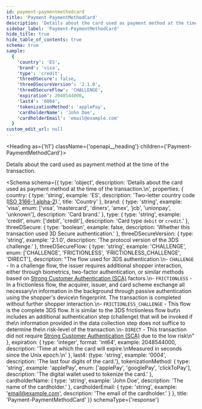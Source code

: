 ```yaml
---
id: payment-paymentmethodcard
title: 'Payment-PaymentMethodCard'
description: 'Details about the card used as payment method at the time of the transaction.'
sidebar_label: 'Payment-PaymentMethodCard'
hide_title: true
hide_table_of_contents: true
schema: true
sample:
  {
    'country': 'ES',
    'brand': 'visa',
    'type': 'credit',
    'threeDSecure': false,
    'threeDSecureVersion': '2.1.0',
    'threeDSecureFlow': 'CHALLENGE',
    'expiration': 2048544000,
    'last4': '0004',
    'tokenizationMethod': 'applePay',
    'cardholderName': 'John Doe',
    'cardholderEmail': 'email@example.com'
  }
custom_edit_url: null
---
```



<Heading as={'h1'} className={'openapi__heading'} children={'Payment-PaymentMethodCard'}></Heading>

Details about the card used as payment method at the time of the transaction.

<Schema
  schema={{
    type: 'object',
    description: 'Details about the card used as payment method at the time of the transaction.\n',
    properties: {
      country: {
        type: 'string',
        example: 'ES',
        description:
          'Two-letter country code ([ISO 3166-1 alpha-2](https://en.wikipedia.org/wiki/ISO_3166-1_alpha-2)).',
        title: 'Country'
      },
      brand: {
        type: 'string',
        example: 'visa',
        enum: ['visa', 'mastercard', 'diners', 'amex', 'jcb', 'unionpay', 'unknown'],
        description: 'Card brand.'
      },
      type: {
        type: 'string',
        example: 'credit',
        enum: ['debit', 'credit'],
        description: 'Card type `debit` or `credit`.'
      },
      threeDSecure: {
        type: 'boolean',
        example: false,
        description: 'Whether this transaction used 3D Secure authentication.'
      },
      threeDSecureVersion: {
        type: 'string',
        example: '2.1.0',
        description: 'The protocol version of the 3DS challenge.'
      },
      threeDSecureFlow: {
        type: 'string',
        example: 'CHALLENGE',
        enum: ['CHALLENGE', 'FRICTIONLESS', 'FRICTIONLESS_CHALLENGE', 'DIRECT'],
        description:
          "The flow used for 3DS authentication.\n- `CHALLENGE` - In a challenge flow, the issuer requires additional shopper interaction, either through biometrics, two-factor authentication, or similar methods based on [Strong Customer Authentication (SCA)](https://en.wikipedia.org/wiki/Strong_customer_authentication) factors.\n- `FRICTIONLESS` - In a frictionless flow, the acquirer, issuer, and card scheme exchange all necessary\n    information in the background through passive authentication using the shopper's device\n    fingerprint. The transaction is completed without further shopper interaction.\n- `FRICTIONLESS_CHALLENGE` - This flow is the complete 3DS flow. It is similar to the 3DS frictionless flow but\n    includes an additional authentication step (challenge) that will be invoked if the\n    information provided in the data collection step does not suffice to determine the\n    risk-level of the transaction.\n- `DIRECT` - This transaction did not require [Strong Customer Authentication (SCA)](https://en.wikipedia.org/wiki/Strong_customer_authentication) due to the low risk\n"
      },
      expiration: {
        type: 'integer',
        format: 'int64',
        example: 2048544000,
        description:
          'Time at which the card will expire.\nMeasured in seconds since the Unix epoch.\n'
      },
      last4: {type: 'string', example: '0004', description: 'The last four digits of the card.'},
      tokenizationMethod: {
        type: 'string',
        example: 'applePay',
        enum: ['applePay', 'googlePay', 'clickToPay'],
        description: 'The digital wallet used to tokenize the card.'
      },
      cardholderName: {
        type: 'string',
        example: 'John Doe',
        description: 'The name of the cardholder.'
      },
      cardholderEmail: {
        type: 'string',
        example: 'email@example.com',
        description: 'The email of the cardholder.'
      }
    },
    title: 'Payment-PaymentMethodCard'
  }}
  schemaType={'response'}
></Schema>
